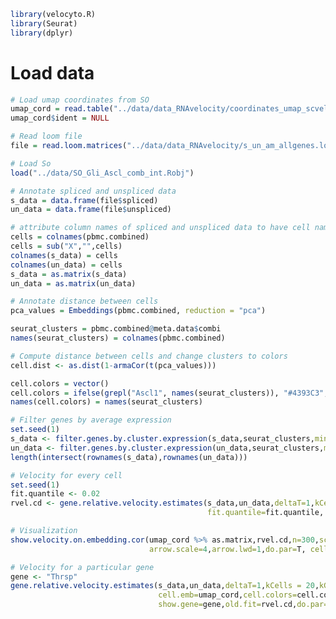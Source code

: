 ```r
library(velocyto.R)
library(Seurat)
library(dplyr)
```

# Load data 

```r
# Load umap coordinates from SO
umap_cord = read.table("../data/data_RNAvelocity/coordinates_umap_scvelo.txt", sep=",") %>% as.data.frame 
umap_cord$ident = NULL

# Read loom file
file = read.loom.matrices("../data/data_RNAvelocity/s_un_am_allgenes.loom")

# Load So
load("../data/SO_Gli_Ascl_comb_int.Robj")

# Annotate spliced and unspliced data
s_data = data.frame(file$spliced)
un_data = data.frame(file$unspliced)

# attribute column names of spliced and unspliced data to have cell names 
cells = colnames(pbmc.combined)
cells = sub("X","",cells)
colnames(s_data) = cells
colnames(un_data) = cells
s_data = as.matrix(s_data)
un_data = as.matrix(un_data)

# Annotate distance between cells
pca_values = Embeddings(pbmc.combined, reduction = "pca")

seurat_clusters = pbmc.combined@meta.data$combi
names(seurat_clusters) = colnames(pbmc.combined)

# Compute distance between cells and change clusters to colors
cell.dist <- as.dist(1-armaCor(t(pca_values)))

cell.colors = vector()
cell.colors = ifelse(grepl("Ascl1", names(seurat_clusters)), "#4393C3", "#D6604D")
names(cell.colors) = names(seurat_clusters)
```

```r
# Filter genes by average expression
set.seed(1)
s_data <- filter.genes.by.cluster.expression(s_data,seurat_clusters,min.max.cluster.average = 0.2)
un_data <- filter.genes.by.cluster.expression(un_data,seurat_clusters,min.max.cluster.average = 0.05)
length(intersect(rownames(s_data),rownames(un_data)))
```

```r
# Velocity for every cell
set.seed(1)
fit.quantile <- 0.02
rvel.cd <- gene.relative.velocity.estimates(s_data,un_data,deltaT=1,kCells=25,cell.dist=cell.dist,
                                            fit.quantile=fit.quantile, n.cores = 8)

# Visualization
show.velocity.on.embedding.cor(umap_cord %>% as.matrix,rvel.cd,n=300,scale='sqrt',cell.colors=ac(cell.colors),cex=1,
                               arrow.scale=4,arrow.lwd=1,do.par=T, cell.border.alpha = 0.1)
```

```r
# Velocity for a particular gene
gene <- "Thrsp"
gene.relative.velocity.estimates(s_data,un_data,deltaT=1,kCells = 20,kGenes=1,fit.quantile=fit.quantile,
                                 cell.emb=umap_cord,cell.colors=cell.colors,cell.dist=cell.dist,
                                 show.gene=gene,old.fit=rvel.cd,do.par=T)
```
